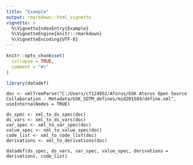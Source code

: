 ```yaml
---
title: "Example"
output: rmarkdown::html_vignette
vignette: >
  %\VignetteIndexEntry{Example}
  %\VignetteEngine{knitr::rmarkdown}
  %\VignetteEncoding{UTF-8}
---
```


```r
knitr::opts_chunk$set(
  collapse = TRUE,
  comment = "#>"
)
```

```r
library(datadef)
```


```{#r}
doc <- xmlTreeParse("C:/Users/cf124952/ATorus/GSK Atorus Open Source Collaboration - Metadata/GSK_SDTM_defines/mid201584/define.xml", useInternalNodes = TRUE)

ds_spec <- xml_to_ds_spec(doc)
ds_vars <- xml_to_ds_vars(doc)
var_spec <- xml_to_var_spec(doc)
value_spec <- xml_to_value_spec(doc)
code_list <- xml_to_code_list(doc)
derivations <- xml_to_derivations(doc)

datadef(ds_spec, ds_vars, var_spec, value_spec, derivations = derivations, code_list)
```
